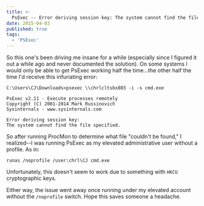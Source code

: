 ```yaml
---
title: >-
  PsExec -- Error deriving session key: The system cannot find the file specified
date: 2015-04-03
published: true
tags:
  - 'PSExec'
---
```


So this one's been driving me insane for a while (especially since I figured it out a while ago and never documented the solution). On some systems I would only be able to get PsExec working half the time...the other half the time I'd receive this infuriating error:

```
C:\Users\CJ\Downloads>psexec \\chrlcltsbx803 -i -s cmd.exe

PsExec v2.11 - Execute processes remotely
Copyright (C) 2001-2014 Mark Russinovich
Sysinternals - www.sysinternals.com

Error deriving session key:
The system cannot find the file specified.
```

So after running ProcMon to determine what file "couldn't be found," I realized--I was running PsExec as my elevated administrative user without a profile. As in:

`runas /noprofile /user:chrl\CJ cmd.exe`

Unfortunately, this doesn't seem to work due to something with `HKCU` cryptographic keys.

Either way, the issue went away once running under my elevated account without the `/noprofile` switch. Hope this saves someone a headache.
